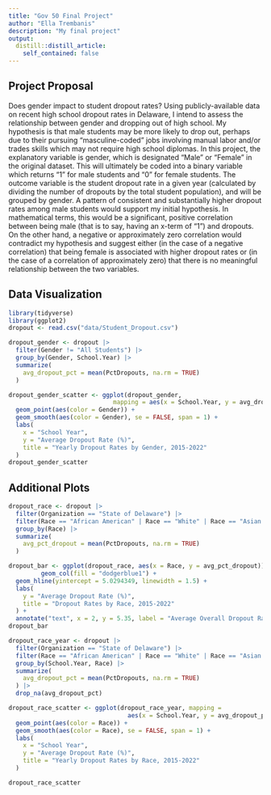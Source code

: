 ```yaml
---
title: "Gov 50 Final Project"
author: "Ella Trembanis"
description: "My final project"
output:
  distill::distill_article:
    self_contained: false
---
```




## Project Proposal

Does gender impact to student dropout rates? Using publicly-available data on recent high school dropout rates in Delaware, I intend to assess the relationship between gender and dropping out of high school. My hypothesis is that male students may be more likely to drop out, perhaps due to their pursuing "masculine-coded" jobs involving manual labor and/or trades skills which may not require high school diplomas. In this project, the explanatory variable is gender, which is designated "Male" or "Female" in the original dataset. This will ultimately be coded into a binary variable which returns "1" for male students and "0" for female students. The outcome variable is the student dropout rate in a given year (calculated by dividing the number of dropouts by the total student population), and will be grouped by gender. A pattern of consistent and substantially higher dropout rates among male students would support my initial hypothesis. In mathematical terms, this would be a significant, positive correlation between being male (that is to say, having an x-term of "1") and dropouts. On the other hand, a negative or approximately zero correlation would contradict my hypothesis and suggest either (in the case of a negative correlation) that being female is associated with higher dropout rates or (in the case of a correlation of approximately zero) that there is no meaningful relationship between the two variables.

## Data Visualization

```r
library(tidyverse)
library(ggplot2)
dropout <- read.csv("data/Student_Dropout.csv")
```

```r
dropout_gender <- dropout |>
  filter(Gender != "All Students") |>
  group_by(Gender, School.Year) |>
  summarize(
    avg_dropout_pct = mean(PctDropouts, na.rm = TRUE)
  )

dropout_gender_scatter <- ggplot(dropout_gender, 
                             mapping = aes(x = School.Year, y = avg_dropout_pct)) +
  geom_point(aes(color = Gender)) +
  geom_smooth(aes(color = Gender), se = FALSE, span = 1) +
  labs(
    x = "School Year",
    y = "Average Dropout Rate (%)",
    title = "Yearly Dropout Rates by Gender, 2015-2022"
  )
dropout_gender_scatter
```

## Additional Plots

```r
dropout_race <- dropout |>
  filter(Organization == "State of Delaware") |>
  filter(Race == "African American" | Race == "White" | Race == "Asian American" | Race == "Hispanic/Latino" | Race == "Multi-Racial" | Race == "Native American") |>
  group_by(Race) |>
  summarize(
    avg_pct_dropout = mean(PctDropouts, na.rm = TRUE)
  )

dropout_bar <- ggplot(dropout_race, aes(x = Race, y = avg_pct_dropout)) +
         geom_col(fill = "dodgerblue1") +
  geom_hline(yintercept = 5.0294349, linewidth = 1.5) +
  labs(
    y = "Average Dropout Rate (%)",
    title = "Dropout Rates by Race, 2015-2022"
  ) +
  annotate("text", x = 2, y = 5.35, label = "Average Overall Dropout Rate")
dropout_bar
```

```r
dropout_race_year <- dropout |>
  filter(Organization == "State of Delaware") |>
  filter(Race == "African American" | Race == "White" | Race == "Asian American" | Race == "Hispanic/Latino" | Race == "Multi-Racial" | Race == "Native American") |>
  group_by(School.Year, Race) |>
  summarize(
    avg_dropout_pct = mean(PctDropouts, na.rm = TRUE)
  ) |>
  drop_na(avg_dropout_pct)

dropout_race_scatter <- ggplot(dropout_race_year, mapping = 
                                 aes(x = School.Year, y = avg_dropout_pct)) +
  geom_point(aes(color = Race)) +
  geom_smooth(aes(color = Race), se = FALSE, span = 1) +
  labs(
    x = "School Year",
    y = "Average Dropout Rate (%)",
    title = "Yearly Dropout Rates by Race, 2015-2022"
  )

dropout_race_scatter
```
